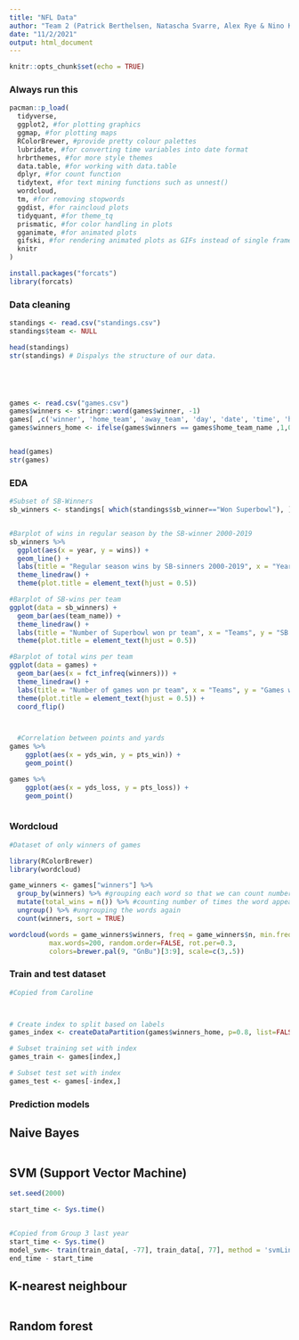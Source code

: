 ```yaml
---
title: "NFL Data"
author: "Team 2 (Patrick Berthelsen, Natascha Svarre, Alex Rye & Nino Krupic)"
date: "11/2/2021"
output: html_document
---
```

```r
knitr::opts_chunk$set(echo = TRUE)
```

### Always run this
```r

pacman::p_load(
  tidyverse, 
  ggplot2, #for plotting graphics
  ggmap, #for plotting maps
  RColorBrewer, #provide pretty colour palettes
  lubridate, #for converting time variables into date format
  hrbrthemes, #for more style themes
  data.table, #for working with data.table
  dplyr, #for count function
  tidytext, #for text mining functions such as unnest()
  wordcloud,
  tm, #for removing stopwords
  ggdist, #for raincloud plots
  tidyquant, #for theme_tq
  prismatic, #for color handling in plots
  gganimate, #for animated plots
  gifski, #for rendering animated plots as GIFs instead of single frames
  knitr
)

install.packages("forcats")
library(forcats)

```


### Data cleaning
```r

standings <- read.csv("standings.csv")
standings$team <- NULL

head(standings)
str(standings) # Dispalys the structure of our data.





games <- read.csv("games.csv")
games$winners <- stringr::word(games$winner, -1)
games[ ,c('winner', 'home_team', 'away_team', 'day', 'date', 'time', 'home_team_city', 'away_team_city')] <- list(NULL)
games$winners_home <- ifelse(games$winners == games$home_team_name ,1,0)


head(games)
str(games)


```



### EDA 
```r


#Subset of SB-Winners
sb_winners <- standings[ which(standings$sb_winner=="Won Superbowl"), ]


#Barplot of wins in regular season by the SB-winner 2000-2019
sb_winners %>% 
  ggplot(aes(x = year, y = wins)) + 
  geom_line() +
  labs(title = "Regular season wins by SB-sinners 2000-2019", x = "Year", y = "Games won") +
  theme_linedraw() + 
  theme(plot.title = element_text(hjust = 0.5))

#Barplot of SB-wins per team
ggplot(data = sb_winners) + 
  geom_bar(aes(team_name)) + 
  theme_linedraw() + 
  labs(title = "Number of Superbowl won pr team", x = "Teams", y = "SB won") +
  theme(plot.title = element_text(hjust = 0.5))

#Barplot of total wins per team
ggplot(data = games) + 
  geom_bar(aes(x = fct_infreq(winners))) + 
  theme_linedraw() + 
  labs(title = "Number of games won pr team", x = "Teams", y = "Games won") +
  theme(plot.title = element_text(hjust = 0.5)) + 
  coord_flip() 



  #Correlation between points and yards
games %>% 
    ggplot(aes(x = yds_win, y = pts_win)) + 
    geom_point()

games %>% 
    ggplot(aes(x = yds_loss, y = pts_loss)) + 
    geom_point()



```




### Wordcloud
```r
#Dataset of only winners of games

library(RColorBrewer)         
library(wordcloud)  

game_winners <- games["winners"] %>% 
  group_by(winners) %>% #grouping each word so that we can count number of times the word appears below
  mutate(total_wins = n()) %>% #counting number of times the word appears
  ungroup() %>% #ungrouping the words again
  count(winners, sort = TRUE)

wordcloud(words = game_winners$winners, freq = game_winners$n, min.freq = 0,
          max.words=200, random.order=FALSE, rot.per=0.3, 
          colors=brewer.pal(9, "GnBu")[3:9], scale=c(3,.5))
```

### Train and test dataset
```r
#Copied from Caroline



# Create index to split based on labels  
games_index <- createDataPartition(games$winners_home, p=0.8, list=FALSE)

# Subset training set with index
games_train <- games[index,]

# Subset test set with index
games_test <- games[-index,]
```

### Prediction models

## Naive Bayes
```r

```



## SVM (Support Vector Machine)
```r
set.seed(2000)

start_time <- Sys.time()


#Copied from Group 3 last year
start_time <- Sys.time()
model_svm<- train(train_data[, -77], train_data[, 77], method = 'svmLinear') predictions_svm <- predict(object = model_svm, validation_data[,-77]) end_time <- Sys.time()
end_time - start_time

```

## K-nearest neighbour
```r


```

## Random forest
```r



```


